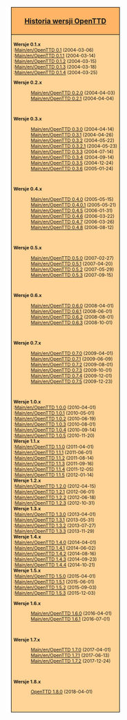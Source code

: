 <div style="float:right; padding-left:12px; background:#ffffff;">
<div style="border:1px solid #000000; background:#ffb466; padding:5px; -moz-border-radius-topleft:5px; -moz-border-radius-topright:5px; font-size: 12pt;">
<center><strong><font size="3">[[Main/pl/Historia wersji OpenTTD|Historia wersji OpenTTD]]</font></strong></center>
</div>
<div style="border:1px solid black; border-top-width: 0px; background:#ffd496; padding:5px; -moz-border-radius-bottomleft:5px; -moz-border-radius-bottomright:8px; font-size: 8pt;">
'''Wersje 0.1.x'''<br>
:[[Main/en/OpenTTD 0.1]] (2004-03-06)<br>
:[[Main/en/OpenTTD 0.1.1]] (2004-03-14)<br>
:[[Main/en/OpenTTD 0.1.2]] (2004-03-15)<br>
:[[Main/en/OpenTTD 0.1.3]] (2004-03-18)<br>
:[[Main/en/OpenTTD 0.1.4]] (2004-03-25)<br>
<!--
'''Wersje 0.2.x'''<br>
:[[Main/en/OpenTTD 0.2.0]] (2004-04-03)<br>
:[[Main/en/OpenTTD 0.2.1]] (2004-04-04)<br>

'''Wersje 0.3.x'''<br>
:[[Main/en/OpenTTD 0.3.0]] (2004-04-14)<br>
:[[Main/en/OpenTTD 0.3.1]] (2004-04-26)<br>
:[[Main/en/OpenTTD 0.3.2]] (2004-05-22)<br>
:[[Main/en/OpenTTD 0.3.2.1]] (2004-05-23)<br>
:[[Main/en/OpenTTD 0.3.3]] (2004-07-14)<br>
:[[Main/en/OpenTTD 0.3.4]] (2004-09-14)<br>
:[[Main/en/OpenTTD 0.3.5]] (2004-12-24)<br>
:[[Main/en/OpenTTD 0.3.6]] (2005-01-24)<br>

'''Wersje 0.4.x'''<br>
:[[Main/en/OpenTTD 0.4.0]] (2005-05-15)<br>
:[[Main/en/OpenTTD 0.4.0.1]] (2005-05-21)<br>
:[[Main/en/OpenTTD 0.4.5]] (2006-01-31)<br>
:[[Main/en/OpenTTD 0.4.6]] (2006-03-22)<br>
:[[Main/en/OpenTTD 0.4.7]] (2006-03-26)<br>
:[[Main/en/OpenTTD 0.4.8]] (2006-08-12)<br>

'''Wersje 0.5.x'''<br>
:[[Main/en/OpenTTD 0.5.0]] (2007-02-27)<br>
:[[Main/en/OpenTTD 0.5.1]] (2007-04-20)<br>
:[[Main/en/OpenTTD 0.5.2]] (2007-05-29)<br>
:[[Main/en/OpenTTD 0.5.3]] (2007-09-15)<br>

'''Wersje 0.6.x'''<br>
:[[Main/en/OpenTTD 0.6.0]] (2008-04-01)<br>
:[[Main/en/OpenTTD 0.6.1]] (2008-06-01)<br>
:[[Main/en/OpenTTD 0.6.2]] (2008-08-01)<br>
:[[Main/en/OpenTTD 0.6.3]] (2008-10-01)<br>

'''Wersje '0.7.x'''<br>
:[[Main/en/OpenTTD 0.7.0]] (2009-04-01)<br>
:[[Main/en/OpenTTD 0.7.1]] (2009-06-09)<br>
:[[Main/en/OpenTTD 0.7.2]] (2009-08-01)<br>
:[[Main/en/OpenTTD 0.7.3]] (2009-10-01)<br>
:[[Main/en/OpenTTD 0.7.4]] (2009-12-01)<br>
:[[Main/en/OpenTTD 0.7.5]] (2009-12-23)<br>
-->
<div class="mw-collapsible {{#ifeq:{{{expand}}}|0.2| |mw-collapsed}}" style="clear:both">
'''Wersje 0.2.x'''
<div class="mw-collapsible-content">
:[[Main/en/OpenTTD 0.2.0]] (2004-04-03)
:[[Main/en/OpenTTD 0.2.1]] (2004-04-04)
<br/>
</div>
</div>

<div class="mw-collapsible {{#ifeq:{{{expand}}}|0.3| |mw-collapsed}}" style="clear:both">
'''Wersje 0.3.x'''
<div class="mw-collapsible-content">
:[[Main/en/OpenTTD 0.3.0]] (2004-04-14)
:[[Main/en/OpenTTD 0.3.1]] (2004-04-26)
:[[Main/en/OpenTTD 0.3.2]] (2004-05-22)
:[[Main/en/OpenTTD 0.3.2.1]] (2004-05-23)
:[[Main/en/OpenTTD 0.3.3]] (2004-07-14)
:[[Main/en/OpenTTD 0.3.4]] (2004-09-14)
:[[Main/en/OpenTTD 0.3.5]] (2004-12-24)
:[[Main/en/OpenTTD 0.3.6]] (2005-01-24)
<br/>
</div>
</div>

<div class="mw-collapsible {{#ifeq:{{{expand}}}|0.4| |mw-collapsed}}" style="clear:both">
'''Wersje 0.4.x'''
<div class="mw-collapsible-content">
:[[Main/en/OpenTTD 0.4.0]] (2005-05-15)
:[[Main/en/OpenTTD 0.4.0.1]] (2005-05-21)
:[[Main/en/OpenTTD 0.4.5]] (2006-01-31)
:[[Main/en/OpenTTD 0.4.6]] (2006-03-22)
:[[Main/en/OpenTTD 0.4.7]] (2006-03-26)
:[[Main/en/OpenTTD 0.4.8]] (2006-08-12)
<br/>
</div>
</div>

<div class="mw-collapsible {{#ifeq:{{{expand}}}|0.5| |mw-collapsed}}" style="clear:both">
'''Wersje 0.5.x'''
<div class="mw-collapsible-content">
:[[Main/en/OpenTTD 0.5.0]] (2007-02-27)
:[[Main/en/OpenTTD 0.5.1]] (2007-04-20)
:[[Main/en/OpenTTD 0.5.2]] (2007-05-29)
:[[Main/en/OpenTTD 0.5.3]] (2007-09-15)
<br/>
</div>
</div>

<div class="mw-collapsible {{#ifeq:{{{expand}}}|0.6| |mw-collapsed}}" style="clear:both">
'''Wersje 0.6.x'''
<div class="mw-collapsible-content">
:[[Main/en/OpenTTD 0.6.0]] (2008-04-01)
:[[Main/en/OpenTTD 0.6.1]] (2008-06-01)
:[[Main/en/OpenTTD 0.6.2]] (2008-08-01)
:[[Main/en/OpenTTD 0.6.3]] (2008-10-01)
<br/>
</div>
</div>

<div class="mw-collapsible {{#ifeq:{{{expand}}}|0.7| |mw-collapsed}}" style="clear:both">
'''Wersje 0.7.x'''
<div class="mw-collapsible-content">
:[[Main/en/OpenTTD 0.7.0]] (2009-04-01)
:[[Main/en/OpenTTD 0.7.1]] (2009-06-09)
:[[Main/en/OpenTTD 0.7.2]] (2009-08-01)
:[[Main/en/OpenTTD 0.7.3]] (2009-10-01)
:[[Main/en/OpenTTD 0.7.4]] (2009-12-01)
:[[Main/en/OpenTTD 0.7.5]] (2009-12-23)
<br/>
</div>
</div>

'''Wersje 1.0.x'''<br>
:[[Main/en/OpenTTD 1.0.0]] (2010-04-01)<br>
:[[Main/en/OpenTTD 1.0.1]] (2010-05-01)<br>
:[[Main/en/OpenTTD 1.0.2]] (2010-06-19)<br>
:[[Main/en/OpenTTD 1.0.3]] (2010-08-01)<br>
:[[Main/en/OpenTTD 1.0.4]] (2010-09-14)<br>
:[[Main/en/OpenTTD 1.0.5]] (2010-11-20)<br>

'''Wersje 1.1.x'''<br>
:[[Main/en/OpenTTD 1.1.0]] (2011-04-01)<br>
:[[Main/en/OpenTTD 1.1.1]] (2011-06-01)<br>
:[[Main/en/OpenTTD 1.1.2]] (2011-08-14)<br>
:[[Main/en/OpenTTD 1.1.3]] (2011-09-16)<br>
:[[Main/en/OpenTTD 1.1.4]] (2011-12-05)<br>
:[[Main/en/OpenTTD 1.1.5]] (2012-01-14)<br>

'''Wersje 1.2.x'''<br>
:[[Main/en/OpenTTD 1.2.0]] (2012-04-15)<br>
:[[Main/en/OpenTTD 1.2.1]] (2012-06-01)<br>
:[[Main/en/OpenTTD 1.2.2]] (2012-06-18)<br>
:[[Main/en/OpenTTD 1.2.3]] (2012-10-31)<br>

'''Wersje 1.3.x'''<br>
:[[Main/en/OpenTTD 1.3.0]] (2013-04-01)<br>
:[[Main/en/OpenTTD 1.3.1]] (2013-05-31)<br>
:[[Main/en/OpenTTD 1.3.2]] (2013-07-27)<br>
:[[Main/en/OpenTTD 1.3.3]] (2013-11-29)<br>

'''Wersje 1.4.x'''<br>
:[[Main/en/OpenTTD 1.4.0]] (2014-04-01)<br>
:[[Main/en/OpenTTD 1.4.1]] (2014-06-02)<br>
:[[Main/en/OpenTTD 1.4.2]] (2014-08-16)<br>
:[[Main/en/OpenTTD 1.4.3]] (2014-09-23)<br>
:[[Main/en/OpenTTD 1.4.4]] (2014-10-21)<br>

'''Wersje 1.5.x'''<br>
:[[Main/en/OpenTTD 1.5.0]] (2015-04-01)<br>
:[[Main/en/OpenTTD 1.5.1]] (2015-06-01)<br>
:[[Main/en/OpenTTD 1.5.2]] (2015-09-03)<br>
:[[Main/en/OpenTTD 1.5.3]] (2015-12-03)<br>
<!--
'''Wersje 1.6.x'''<br>
''[[Main/en/OpenTTD 1.6.0]] (2015-04-01)''<br>-->
<div class="mw-collapsible {{#ifeq:{{{expand}}}|1.6| |mw-collapsed}}" style="clear:both">
'''Wersje 1.6.x'''
<div class="mw-collapsible-content">
:[[Main/en/OpenTTD 1.6.0]] (2016-04-01)
:[[Main/en/OpenTTD 1.6.1]] (2016-07-01)
<br/>
</div>
</div>

<div class="mw-collapsible {{#ifeq:{{{expand}}}|1.7| |mw-collapsed}}" style="clear:both">
'''Wersje 1.7.x'''
<div class="mw-collapsible-content">
:[[Main/en/OpenTTD 1.7.0]] (2017-04-01)
:[[Main/en/OpenTTD 1.7.1]] (2017-06-13)
:[[Main/en/OpenTTD 1.7.2]] (2017-12-24)
<br/>
</div>
</div>
<!--
<div class="mw-collapsible {{#ifeq:{{{expand}}}|1.8| |mw-collapsed}}" style="clear:both">
'''1.8.x Wydawnictwa'''
<div class="mw-collapsible-content">
:[[Main/en/OpenTTD 1.8.0]] (2018-04-01)
<br/>
</div>
</div>

'''Wersje 1.8.x'''<br>
''[[Main/en/OpenTTD 1.8.0]] (2018-04-01)''<br>-->

<div class="mw-collapsible {{#ifeq:{{{expand|1.8}}}|1.8| |mw-collapsed}}" style="clear:both">
'''Wersje 1.8.x'''
<div class="mw-collapsible-content">
:[[Main/pl/OpenTTD 1.8.0|OpenTTD 1.8.0]] (2018-04-01)
<br/>
</div>
</div>

</div>
</div>